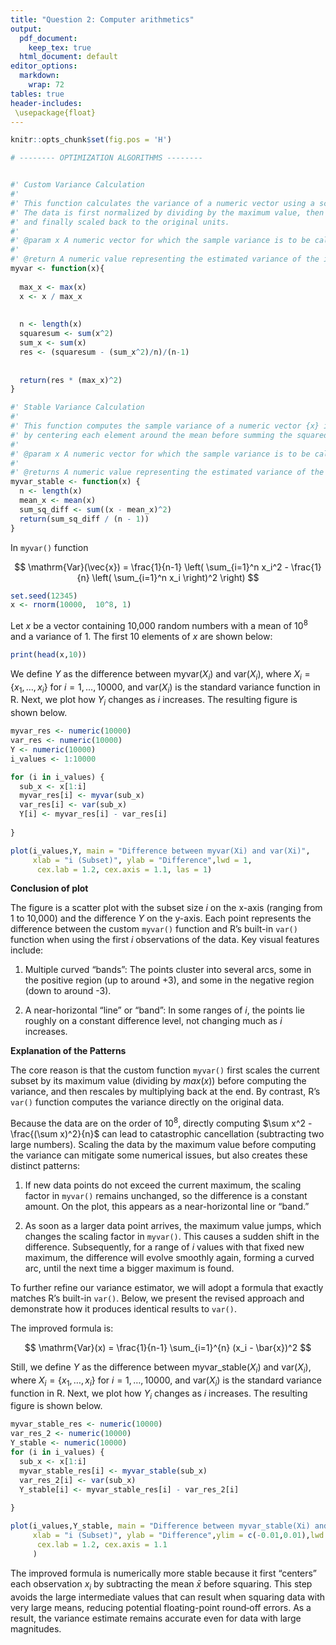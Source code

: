 ```yaml
---
title: "Question 2: Computer arithmetics"
output:
  pdf_document: 
    keep_tex: true
  html_document: default
editor_options: 
  markdown: 
    wrap: 72
tables: true
header-includes:
 \usepackage{float}
---
```


```r
knitr::opts_chunk$set(fig.pos = 'H')
```

```r
# -------- OPTIMIZATION ALGORITHMS --------


#' Custom Variance Calculation 
#'
#' This function calculates the variance of a numeric vector using a scaled formula to mitigate numerical instability. 
#' The data is first normalized by dividing by the maximum value, then the variance is computed using the standard formula, 
#' and finally scaled back to the original units.
#' 
#' @param x A numeric vector for which the sample variance is to be calculated.
#'
#' @return A numeric value representing the estimated variance of the input vector. 
myvar <- function(x){
  
  max_x <- max(x)
  x <- x / max_x
  
  
  n <- length(x)
  squaresum <- sum(x^2)
  sum_x <- sum(x)
  res <- (squaresum - (sum_x^2)/n)/(n-1)
  
  
  return(res * (max_x)^2)
}
```

```r
#' Stable Variance Calculation
#'
#' This function computes the sample variance of a numeric vector {x} in a numerically stable way, 
#' by centering each element around the mean before summing the squared differences.
#' 
#' @param x A numeric vector for which the sample variance is to be calculated.
#'
#' @returns A numeric value representing the estimated variance of the input vector. 
myvar_stable <- function(x) {
  n <- length(x)
  mean_x <- mean(x)
  sum_sq_diff <- sum((x - mean_x)^2)
  return(sum_sq_diff / (n - 1))
}
```

In `myvar()` function

$$
\mathrm{Var}(\vec{x}) = \frac{1}{n-1} \left( \sum_{i=1}^n x_i^2 - \frac{1}{n} \left( \sum_{i=1}^n x_i \right)^2 \right)
$$




```r
set.seed(12345)
x <- rnorm(10000,  10^8, 1)
```

Let $x$ be a vector containing 10,000 random numbers with a mean of
$10^8$ and a variance of 1. The first 10 elements of $x$ are shown
below:

```r
print(head(x,10))
```

We define $Y$ as the difference between $\mathrm{myvar}(X_i)$ and
$\mathrm{var}(X_i)$, where $X_i = \{x_1, \dots, x_i\}$ for
$i = 1,\dots,10000$, and $\mathrm{var}(X_i)$ is the standard variance
function in R. Next, we plot how $Y_i$ changes as $i$ increases. The
resulting figure is shown below.

```r
myvar_res <- numeric(10000)
var_res <- numeric(10000)
Y <- numeric(10000)
i_values <- 1:10000

for (i in i_values) {
  sub_x <- x[1:i]
  myvar_res[i] <- myvar(sub_x)
  var_res[i] <- var(sub_x)
  Y[i] <- myvar_res[i] - var_res[i]
  
}
```


```r
plot(i_values,Y, main = "Difference between myvar(Xi) and var(Xi)",
     xlab = "i (Subset)", ylab = "Difference",lwd = 1,
      cex.lab = 1.2, cex.axis = 1.1, las = 1)

```
\clearpage
**Conclusion of plot**

The figure is a scatter plot with the subset size $i$ on the x-axis
(ranging from 1 to 10,000) and the difference $Y$ on the y-axis. Each point represents the difference
between the custom `myvar()` function and R’s built-in `var()` function
when using the first $i$ observations of the data. Key visual features
include:

1.  Multiple curved “bands”: The points cluster into several arcs, some
    in the positive region (up to around +3), and some in the negative
    region (down to around -3).

2.  A near-horizontal “line” or “band”: In some ranges of $i$, the
    points lie roughly on a constant difference level, not changing much
    as $i$ increases.

**Explanation of the Patterns**

The core reason is that the custom function `myvar()` first scales the
current subset by its maximum value (dividing by $max(x)$) before computing
the variance, and then rescales by multiplying back at the end. By
contrast, R’s `var()` function computes the variance directly on the
original data.

Because the data are on the order of $10^8$, directly computing
$\sum x^2 - \frac{(\sum x)^2}{n}$ can lead to catastrophic cancellation
(subtracting two large numbers). Scaling the data by the maximum value
before computing the variance can mitigate some numerical issues, but
also creates these distinct patterns:

1.  If new data points do not exceed the current maximum, the scaling
    factor in `myvar()` remains unchanged, so the difference is a
    constant amount. On the plot, this appears as a near-horizontal line
    or “band.”

2.  As soon as a larger data point arrives, the maximum value jumps,
    which changes the scaling factor in `myvar()`. This causes a sudden
    shift in the difference. Subsequently, for a range of $i$ values
    with that fixed new maximum, the difference will evolve smoothly
    again, forming a curved arc, until the next time a bigger maximum is
    found.

To further refine our variance estimator, we will adopt a formula that
exactly matches R’s built-in `var()`. Below, we present the
revised approach and demonstrate how it produces identical results to
`var()`.

The improved formula is:

$$
\mathrm{Var}(x) = \frac{1}{n-1} \sum_{i=1}^{n} (x_i - \bar{x})^2 
$$

Still, we define $Y$ as the difference between  $\mathrm{myvar\_stable}(X_i)$ and
$\mathrm{var}(X_i)$, where $X_i = \{x_1, \dots, x_i\}$ for
$i = 1,\dots,10000$, and $\mathrm{var}(X_i)$ is the standard variance
function in R. Next, we plot how $Y_i$ changes as $i$ increases. The
resulting figure is shown below.

```r
myvar_stable_res <- numeric(10000)
var_res_2 <- numeric(10000)
Y_stable <- numeric(10000)
for (i in i_values) {
  sub_x <- x[1:i]
  myvar_stable_res[i] <- myvar_stable(sub_x)
  var_res_2[i] <- var(sub_x)
  Y_stable[i] <- myvar_stable_res[i] - var_res_2[i]
  
}
```


```r
plot(i_values,Y_stable, main = "Difference between myvar_stable(Xi) and var(Xi)",
     xlab = "i (Subset)", ylab = "Difference",ylim = c(-0.01,0.01),lwd = 1,
      cex.lab = 1.2, cex.axis = 1.1
     )
```
  
The improved formula is numerically more stable because it first “centers” each observation $x_i$ by subtracting the mean $\bar{x}$ before squaring. This step avoids the large intermediate values that can result when squaring data with very large means, reducing potential floating-point round‐off errors. As a result, the variance estimate remains accurate even for data with large magnitudes.
